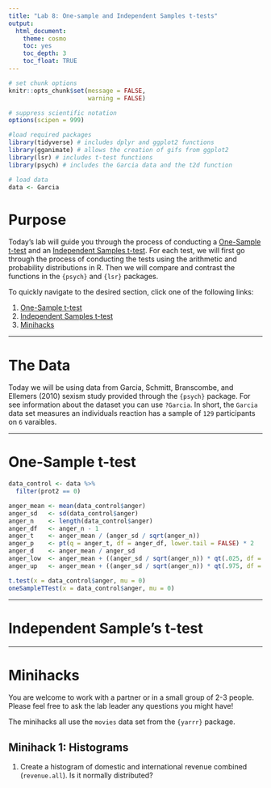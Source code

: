 ```yaml
---
title: "Lab 8: One-sample and Independent Samples t-tests"
output: 
  html_document: 
    theme: cosmo
    toc: yes
    toc_depth: 3
    toc_float: TRUE
---
```


```r
# set chunk options
knitr::opts_chunk$set(message = FALSE,
                      warning = FALSE)

# suppress scientific notation
options(scipen = 999)

#load required packages
library(tidyverse) # includes dplyr and ggplot2 functions
library(gganimate) # allows the creation of gifs from ggplot2
library(lsr) # includes t-test functions
library(psych) # includes the Garcia data and the t2d function

# load data
data <- Garcia 
```

# Purpose

Today's lab will guide you through the process of conducting a [One-Sample t-test](#one) and an [Independent Samples t-test](#independent). For each test, we will first go through the process of conducting the tests using the arithmetic and probability distributions in R. Then we will compare and contrast the functions in the `{psych}` and `{lsr}` packages. 

To quickly navigate to the desired section, click one of the following links:

1. [One-Sample t-test](#one)
1. [Independent Samples t-test](#independent)
1. [Minihacks](#minihacks)

***

# The Data

Today we will be using data from Garcia, Schmitt, Branscombe, and Ellemers (2010) sexism study provided through the `{psych}` package. For see information about the dataset you can use `?Garcia`. In short, the `Garcia` data set measures an individuals reaction has a sample of `129` participants on `6` varaibles.

***

# One-Sample t-test {#one}

```r
data_control <- data %>%
  filter(prot2 == 0)

anger_mean <- mean(data_control$anger)
anger_sd   <- sd(data_control$anger)
anger_n    <- length(data_control$anger)
anger_df   <- anger_n - 1
anger_t    <- anger_mean / (anger_sd / sqrt(anger_n))
anger_p    <- pt(q = anger_t, df = anger_df, lower.tail = FALSE) * 2
anger_d    <- anger_mean / anger_sd
anger_low  <- anger_mean + ((anger_sd / sqrt(anger_n)) * qt(.025, df = anger_df))
anger_up   <- anger_mean + ((anger_sd / sqrt(anger_n)) * qt(.975, df = anger_df))
```


```r
t.test(x = data_control$anger, mu = 0)
oneSampleTTest(x = data_control$anger, mu = 0)
```

***

# Independent Sample's t-test {#independent}

***

# Minihacks {#minihacks}

You are welcome to work with a partner or in a small group of 2-3 people. Please feel free to ask the lab leader any questions you might have!

The minihacks all use the `movies` data set from the `{yarrr}` package.

## Minihack 1: Histograms

1. Create a histogram of domestic and international revenue combined (`revenue.all`). Is it normally distributed?

